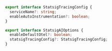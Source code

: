 ```typescript
export interface StatsigTracingConfig {
  serviceName?: string;
  enableAutoInstrumentation?: boolean;
}

export interface StatsigAIOptions {
  enableDefaultOtel?: boolean;
  statsigTracingConfig?: StatsigTracingConfig;
}
```